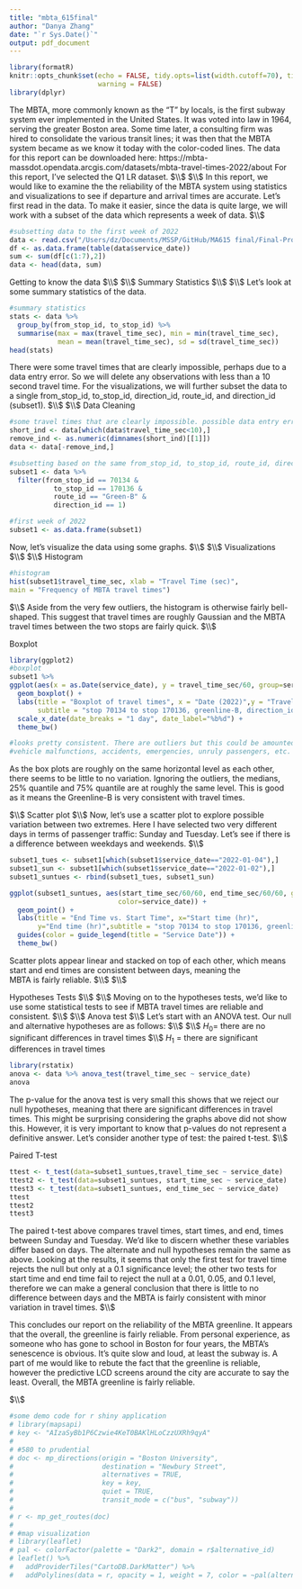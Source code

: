 ```yaml
---
title: "mbta_615final"
author: "Danya Zhang"
date: "`r Sys.Date()`"
output: pdf_document
---
```


```r
library(formatR)
knitr::opts_chunk$set(echo = FALSE, tidy.opts=list(width.cutoff=70), tidy=TRUE,
                      warning = FALSE)
library(dplyr)
```

\normalsize The MBTA, more commonly known as the "T" by locals, is the first 
\normalsize subway system ever implemented in the United States. It was voted 
\normalsize into law in 1964, serving the greater Boston area. Some time later, 
\normalsize a consulting firm was hired to consolidate the various transit lines; 
\normalsize it was then that the MBTA system became as we know it today with the 
\normalsize color-coded lines. The data for this report can be downloaded
\normalsize here: 
\normalsize https://mbta-massdot.opendata.arcgis.com/datasets/mbta-travel-times-2022/about
\normalsize For this report, I've selected the Q1 LR dataset.
$\\$
$\\$
\normalsize In this report, we would like to examine the the reliability of the MBTA
\normalsize system using statistics and visualizations to see if departure and 
\normalsize arrival times are accurate. Let's first read in the data. To make it 
\normalsize easier, since the data is quite large, we will work with a subset 
\normalsize of the data which represents a week of data.
$\\$
```r
#subsetting data to the first week of 2022
data <- read.csv("/Users/dz/Documents/MSSP/GitHub/MA615 final/Final-Project-MBTA/TravelTimes_2022/2022-Q1_LRTravelTimes.csv")
df <- as.data.frame(table(data$service_date))
sum <- sum(df[c(1:7),2]) 
data <- head(data, sum)
```

\Large Getting to know the data
$\\$
$\\$
\large Summary Statistics
$\\$
$\\$
\normalsize Let's look at some summary statistics of the data.
```r
#summary statistics 
stats <- data %>%
  group_by(from_stop_id, to_stop_id) %>%
  summarise(max = max(travel_time_sec), min = min(travel_time_sec),
            mean = mean(travel_time_sec), sd = sd(travel_time_sec))
head(stats)
```

\normalsize There were some travel times that are clearly impossible, perhaps 
\normalsize due to a data entry error. So we will delete any observations with 
\normalsize less than a 10 second travel time. For the visualizations, we will 
\normalsize further subset the data to a single from_stop_id, to_stop_id, 
\normalsize direction_id, route_id, and direction_id (subset1). 
$\\$
$\\$
\large Data Cleaning
```r
#some travel times that are clearly impossible. possible data entry error
short_ind <- data[which(data$travel_time_sec<10),]
remove_ind <- as.numeric(dimnames(short_ind)[[1]])
data <- data[-remove_ind,]

#subsetting based on the same from_stop_id, to_stop_id, route_id, direction_id
subset1 <- data %>%
  filter(from_stop_id == 70134 &
           to_stop_id == 170136 &
           route_id == "Green-B" &
           direction_id == 1)

#first week of 2022
subset1 <- as.data.frame(subset1)
```

\normalsize Now, let's visualize the data using some graphs. $\\$
$\\$
\Large Visualizations
$\\$
$\\$
\large Histogram
```r
#histogram
hist(subset1$travel_time_sec, xlab = "Travel Time (sec)", 
main = "Frequency of MBTA travel times")
```
$\\$
\normalsize Aside from the very few outliers, the histogram is otherwise fairly 
\normalsize bell-shaped. This suggest that travel times are roughly Gaussian 
\normalsize and the MBTA travel times between the two stops are fairly quick. 
$\\$

\large Boxplot
```r
library(ggplot2)
#boxplot
subset1 %>%
ggplot(aes(x = as.Date(service_date), y = travel_time_sec/60, group=service_date)) +
  geom_boxplot() +
  labs(title = "Boxplot of travel times", x = "Date (2022)",y = "Travel Time (min)",
       subtitle = "stop 70134 to stop 170136, greenline-B, direction_id 1") +
  scale_x_date(date_breaks = "1 day", date_label="%b%d") +
  theme_bw()

#looks pretty consistent. There are outliers but this could be amounted to 
#vehicle malfunctions, accidents, emergencies, unruly passengers, etc.
```
\normalsize As the box plots are roughly on the same horizontal level as each 
\normalsize other, there seems to be little to no variation. Ignoring the outliers, 
\normalsize the medians, 25% quantile and 75% quantile are at roughly the same 
\normalsize level. This is good as it means the Greenline-B is very consistent 
\normalsize with travel times.

$\\$
\large Scatter plot
$\\$
\normalsize Now, let's use a scatter plot to explore possible variation between 
\normalsize two extremes. Here I have selected two very different days in terms 
\normalsize of passenger traffic: Sunday and Tuesday. Let's see if there is a 
\normalsize difference between weekdays and weekends.
$\\$
```r
subset1_tues <- subset1[which(subset1$service_date=="2022-01-04"),]
subset1_sun <- subset1[which(subset1$service_date=="2022-01-02"),]
subset1_suntues <- rbind(subset1_tues, subset1_sun)

ggplot(subset1_suntues, aes(start_time_sec/60/60, end_time_sec/60/60, group=service_date,
                           color=service_date)) +
  geom_point() +
  labs(title = "End Time vs. Start Time", x="Start time (hr)", 
       y="End time (hr)",subtitle = "stop 70134 to stop 170136, greenline-B, direction_id 1") +
  guides(color = guide_legend(title = "Service Date")) +
  theme_bw()
```
\normalsize Scatter plots appear linear and stacked on top of each other, which 
\normalsize means start and end times are consistent between days, meaning the  
\normalsize MBTA is fairly reliable.
$\\$
$\\$

\Large Hypotheses Tests 
$\\$
$\\$
\normalsize Moving on to the hypotheses tests, we'd like to use some statistical 
\normalsize tests to see if MBTA travel times are reliable and consistent.
$\\$
$\\$
\large Anova test 
$\\$
\normalsize Let's start with an ANOVA test. Our null and alternative hypotheses 
\normalsize are as follows: 
$\\$ $\\$
$H_0 =$ there are no significant differences in travel times $\\$
$H_1$ = there are significant differences in travel times
```r

library(rstatix)
anova <- data %>% anova_test(travel_time_sec ~ service_date)
anova
```
\normalsize The p-value for the anova test is very small this shows that 
\normalsize we reject our null hypotheses, meaning that there are significant
\normalsize differences in travel times. This might be surprising considering
\normalsize the graphs above did not show this. However, it is very important to know
\normalsize that p-values do not represent a definitive answer. Let's consider 
\normalsize another type of test: the paired t-test. $\\$

\large Paired T-test
```r
ttest <- t_test(data=subset1_suntues,travel_time_sec ~ service_date)
ttest2 <- t_test(data=subset1_suntues, start_time_sec ~ service_date)
ttest3 <- t_test(data=subset1_suntues, end_time_sec ~ service_date)
ttest
ttest2
ttest3
```

\normalsize The paired t-test above compares travel times, start times, and end,
\normalsize times between Sunday and Tuesday. We'd like to discern whether these
\normalsize variables differ based on days. The alternate and null 
\normalsize hypotheses remain the same as above. Looking at the results, it seems \normalsize that only the first test for travel time rejects the null 
\normalsize but only at a 0.1 significance level; the other two tests for start
\normalsize time and end time fail to reject the null at a 0.01, 0.05, and 0.1 
\normalsize level, therefore we can make a general conclusion that there is \normalsize little to no difference between days and the MBTA is fairly \normalsize consistent with minor variation in travel times. 
$\\$

\normalsize This concludes our report on the reliability of the MBTA greenline.
\normalsize It appears that the overall, the greenline is fairly reliable.
\normalsize From personal experience, as someone who has gone to school in \normalsize Boston for four years, the MBTA's senescence is obvious. It's
\normalsize quite slow and loud, at least the subway is. A part of me would
\normalsize like to rebute the fact that the greenline is reliable, however
\normalsize the predictive LCD screens around the city are accurate to say the 
\normalsize least. Overall, the MBTA greenline is fairly reliable. 


$\\$
```r
#some demo code for r shiny application
# library(mapsapi)
# key <- "AIzaSyBb1P6Czwie4KeT0BAKlHLoCzzUXRh9qyA"
# 
# #580 to prudential
# doc <- mp_directions(origin = "Boston University",
#                      destination = "Newbury Street",
#                      alternatives = TRUE,
#                      key = key,
#                      quiet = TRUE,
#                      transit_mode = c("bus", "subway"))
# 
# r <- mp_get_routes(doc)
# 
# #map visualization
# library(leaflet)
# pal <- colorFactor(palette = "Dark2", domain = r$alternative_id)
# leaflet() %>%
#   addProviderTiles("CartoDB.DarkMatter") %>%
#   addPolylines(data = r, opacity = 1, weight = 7, color = ~pal(alternative_id))
```



